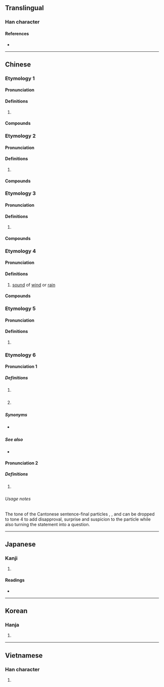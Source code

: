 {{character info/new}}
==Translingual==

===Han character===
{{Han char|rn=30|rad=口|as=09|sn=12|four=62000|canj=RDLN|ids=⿰口剌}}

====References====
* {{Han ref|kx=0197.270|dkj=03909|dj=0419.050|hdz=10651.060|uh=5587|ud=21895|bh=B3E2|bd=46050}}

----

==Chinese==
{{zh-forms}}

===Etymology 1===

====Pronunciation====
{{zh-pron
|m=lǎ
|c=laa3,laa5
|h=pfs=la̍p
|mn=ml:la/tw:lá/ml:la̍t
|mn_note=la̍t - literary
|mn-t=la1
|cat=syllable
}}

====Definitions====
{{zh-hanzi}}

# {{zh-only|喇叭|[[trumpet]]; [[bugle]]}}

====Compounds====
{{zh-der|小喇叭|喇叭花|喇叭手|大喇叭|喇叭褲|喇叭蟲|喇叭筒|喇叭口兒|喇叭|吹喇叭|環繞喇叭|琉璃喇叭}}

===Etymology 2===

====Pronunciation====
{{zh-pron
|m=lǎ
|c=laa1
|mn=ml:la̍h/ml:la̍t
|mn_note=la̍h - vernacular; la̍t - literary
|mn-t=la1
|cat=syllable
}}

====Definitions====
{{zh-hanzi}}

# {{zh-only|喇嘛|[[lama]]}}

====Compounds====
{{zh-der|喇嘛|喇嘛教|班禪喇嘛|燒喇嘛|達賴喇嘛}}

===Etymology 3===

====Pronunciation====
{{zh-pron
|m=lǎ
|cat=syllable
}}

====Definitions====
{{zh-hanzi}}

# {{rfdef|zh}}

====Compounds====
{{zh-der|八怪七喇|喇嘴|唐古喇山|背哈喇子}}

===Etymology 4===

====Pronunciation====
{{zh-pron
|m=lā
|c=laa1
|cat=n
}}

====Definitions====
{{zh-hanzi}}

# {{lb|zh|onomatopoeia}} [[sound]] of [[wind]] or [[rain]]

====Compounds====
{{zh-der|勃喇喇|咿哩呱喇|刮喇|佧喇|喇喇叭叭|嘩喇喇|喇喇哩哩|滑喇|活喇喇}}

===Etymology 5===

====Pronunciation====
{{zh-pron
|m=lá
|cat=syllable
}}

====Definitions====
{{zh-hanzi}}

# {{zh-only|哈喇子|[[saliva]]|半喇子兒|a [[half]]}}

===Etymology 6===
{{zh-forms|alt=啦,嚹,嘑}}
{{rfe|zh|related to 了?}}

====Pronunciation 1====
{{zh-pron
|c=laa3
|cat=part
}}

=====Definitions=====
{{zh-hanzi}} {{tlb|zh|Cantonese}}

# {{n-g|Used at the end of a sentence to indicate a change of state.}}
#: {{zh-x|佢 係 大學生 喇。|He '''has become''' a university student / He is a university student '''now'''.|C-GZ}}
# {{n-g|Used at the end of a sentence to inform the beginning of an action.}}
#: {{zh-x|我 走 喇。|I'm leaving now.|C-GZ}}

=====Synonyms=====
* {{q|Mandarin}} {{zh-l|了}}

=====See also=====
* {{zh-l|啦}}

====Pronunciation 2====
{{zh-pron
|c=laa4
|cat=part
}}

=====Definitions=====
{{zh-hanzi}} {{tlb|zh|Cantonese}}

# {{n-g|Sentence-final particle expressing surprise and suspicion.}}
#: {{zh-x|佢 係 大學生 喇{laa4}？|He '''has become''' a university  student? / He is a university student '''now'''?|C-GZ}}
#: {{zh-x|你 走 喇{laa4}？|You are leaving?|C-GZ}}

======Usage notes======
The tone of the Cantonese sentence-final particles {{zh-l|呀|tr=aa3}}, {{zh-l|喇|tr=laa3}}, {{zh-l|㗎|tr=gaa3}} and {{zh-l|咋|tr=zaa3}} can be dropped to tone 4 to add disapproval, surprise and suspicion to the particle while also turning the statement into a question.

----

==Japanese==

===Kanji===
{{ja-kanji|grade=|rs=口09}}

# {{rfdef|ja|sort=口09}}

====Readings====
* {{ja-readings|goon=[[らち]] (rachi)|kanon=[[らつ]] (ratsu)|kanyoon=[[ら]] (ra)|kun=[[ものいう]] (monoiu)}}

----

==Korean==

===Hanja===
{{ko-hanja|hangeul=[[랄]], [[라]]|rv=ral, ra|mr=ral, ra}}

# {{rfdef|ko|sort=口09}}

----

==Vietnamese==

===Han character===
{{vi-hantu|lạt|rs=口09}}

# {{rfdef|vi}}